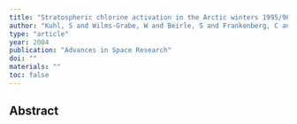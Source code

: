 ```yaml
---
title: "Stratospheric chlorine activation in the Arctic winters 1995/96-2001/02 derived from GOME OClO measurements"
author: "Kuhl, S and Wilms-Grabe, W and Beirle, S and Frankenberg, C and Grzegorski, M and Hollwedel, J and Khokhar, F and Kraus, S and Platt, U and Sanghavi, S and others"
type: "article"
year: 2004
publication: "Advances in Space Research"
doi: ""
materials: ""
toc: false
---
```


## Abstract

